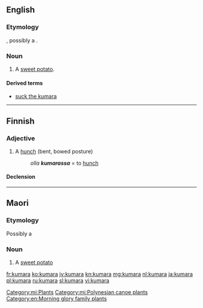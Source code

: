 ==English==

===Etymology===
{{borrowing|mi|kumara|lang=en}}, possibly a {{borrowing|qu|k'umar|lang=en|nocap=1}}.

===Noun===
{{en-noun|s|kumara}}

# {{label|en|New Zealand}} A [[sweet potato]].

====Derived terms====
* [[suck the kumara]]

----

==Finnish==

===Adjective===
{{fi-adj||comp=kumarampi|sup=kumarin}}

# A [[hunch]] (bent, bowed posture)
#: ''olla '''kumarassa''''' = to [[hunch]]

====Declension====
{{fi-decl-koira|pos=adj|kumar|||a}}

----

==Maori==

===Etymology===
Possibly a {{borrowing|qu|k'umar|lang=mi|nocap=1}}

===Noun===
{{mi-noun}}

# A [[sweet potato]]

[[Category:mi:Plants]]
[[Category:mi:Polynesian canoe plants]]
[[Category:en:Morning glory family plants]]

[[fr:kumara]]
[[ko:kumara]]
[[jv:kumara]]
[[kn:kumara]]
[[mg:kumara]]
[[nl:kumara]]
[[ja:kumara]]
[[pl:kumara]]
[[ru:kumara]]
[[sl:kumara]]
[[vi:kumara]]